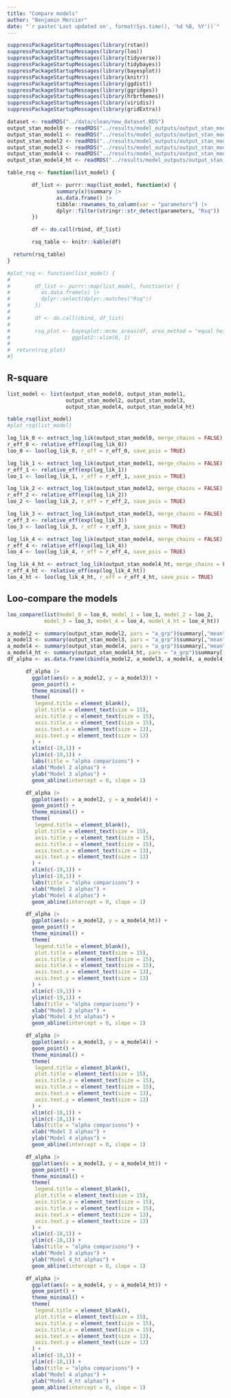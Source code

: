 ```yaml
---
title: "Compare models"
author: "Benjamin Mercier"
date: "`r paste('Last updated on', format(Sys.time(), '%d %B, %Y'))`"
---
```


<!-- Load nedeed libraries -->
```r
suppressPackageStartupMessages(library(rstan))
suppressPackageStartupMessages(library(loo))
suppressPackageStartupMessages(library(tidyverse))
suppressPackageStartupMessages(library(tidybayes))
suppressPackageStartupMessages(library(bayesplot))
suppressPackageStartupMessages(library(knitr))
suppressPackageStartupMessages(library(ggdist))
suppressPackageStartupMessages(library(ggridges))
suppressPackageStartupMessages(library(hrbrthemes))
suppressPackageStartupMessages(library(viridis))
suppressPackageStartupMessages(library(gridExtra))
```
<!-- Load the data --> 
```r
dataset <- readRDS("../data/clean/new_dataset.RDS")
output_stan_model0 <- readRDS("../results/model_outputs/output_stan_model0.RDS")
output_stan_model1 <- readRDS("../results/model_outputs/output_stan_model1.RDS")
output_stan_model2 <- readRDS("../results/model_outputs/output_stan_model2.RDS")
output_stan_model3 <- readRDS("../results/model_outputs/output_stan_model3.RDS")
output_stan_model4 <- readRDS("../results/model_outputs/output_stan_model4.RDS")
output_stan_model4_ht <- readRDS("../results/model_outputs/output_stan_model4_ht.RDS")

```

```r
table_rsq <- function(list_model) {

        df_list <- purrr::map(list_model, function(x) {
                summary(x)$summary |>
                as.data.frame() |>
                tibble::rownames_to_column(var = "parameters") |>
                dplyr::filter(stringr::str_detect(parameters, "Rsq"))
        })

        df <- do.call(rbind, df_list)

        rsq_table <- knitr::kable(df)

  return(rsq_table)
}

#plot_rsq <- function(list_model) {
#
#        df_list <- purrr::map(list_model, function(x) {
#          as.data.frame(x) |>
#          dplyr::select(dplyr::matches("Rsq"))
#        })
#
#        df <- do.call(cbind, df_list)
#
#        rsq_plot <- bayesplot::mcmc_areas(df, area_method = "equal height") +
#                    ggplot2::xlim(0, 1)
#
#  return(rsq_plot)
#}
```

## R-square
```r
list_model <- list(output_stan_model0, output_stan_model1,
                   output_stan_model2, output_stan_model3,
                   output_stan_model4, output_stan_model4_ht)

table_rsq(list_model)
#plot_rsq(list_model)
```

```r
log_lik_0 <- extract_log_lik(output_stan_model0, merge_chains = FALSE)
r_eff_0 <- relative_eff(exp(log_lik_0))
loo_0 <- loo(log_lik_0, r_eff = r_eff_0, save_psis = TRUE)

log_lik_1 <- extract_log_lik(output_stan_model1, merge_chains = FALSE)
r_eff_1 <- relative_eff(exp(log_lik_1))
loo_1 <- loo(log_lik_1, r_eff = r_eff_1, save_psis = TRUE)

log_lik_2 <- extract_log_lik(output_stan_model2, merge_chains = FALSE)
r_eff_2 <- relative_eff(exp(log_lik_2))
loo_2 <- loo(log_lik_2, r_eff = r_eff_2, save_psis = TRUE)

log_lik_3 <- extract_log_lik(output_stan_model3, merge_chains = FALSE)
r_eff_3 <- relative_eff(exp(log_lik_3))
loo_3 <- loo(log_lik_3, r_eff = r_eff_3, save_psis = TRUE)

log_lik_4 <- extract_log_lik(output_stan_model4, merge_chains = FALSE)
r_eff_4 <- relative_eff(exp(log_lik_4))
loo_4 <- loo(log_lik_4, r_eff = r_eff_4, save_psis = TRUE)

log_lik_4_ht <- extract_log_lik(output_stan_model4_ht, merge_chains = FALSE)
r_eff_4_ht <- relative_eff(exp(log_lik_4_ht))
loo_4_ht <- loo(log_lik_4_ht, r_eff = r_eff_4_ht, save_psis = TRUE)
```

## Loo-compare the models
```r
loo_compare(list(model_0 = loo_0, model_1 = loo_1, model_2 = loo_2,
            model_3 = loo_3, model_4 = loo_4, model_4_ht = loo_4_ht))
```


```r
a_model2 <- summary(output_stan_model2, pars = "a_grp")$summary[,"mean"]
a_model3 <- summary(output_stan_model3, pars = "a_grp")$summary[,"mean"]
a_model4 <- summary(output_stan_model4, pars = "a_grp")$summary[,"mean"]
a_model4_ht <- summary(output_stan_model4_ht, pars = "a_grp")$summary[,"mean"]
df_alpha <- as.data.frame(cbind(a_model2, a_model3, a_model4, a_model4_ht))
```

```r
      df_alpha |>
        ggplot(aes(x = a_model2, y = a_model3)) +
        geom_point() +
        theme_minimal() +
        theme(
         legend.title = element_blank(),
         plot.title = element_text(size = 15),
         axis.title.y = element_text(size = 15),
         axis.title.x = element_text(size = 15),
         axis.text.x = element_text(size = 13),
         axis.text.y = element_text(size = 13)
        ) +
        xlim(c(-19,1)) +
        ylim(c(-19,1)) +
        labs(title = "alpha comparisons") +
        xlab("Model 2 alphas") +
        ylab("Model 3 alphas") +
        geom_abline(intercept = 0, slope = 1)

      df_alpha |>
        ggplot(aes(x = a_model2, y = a_model4)) +
        geom_point() +
        theme_minimal() +
        theme(
         legend.title = element_blank(),
         plot.title = element_text(size = 15),
         axis.title.y = element_text(size = 15),
         axis.title.x = element_text(size = 15),
         axis.text.x = element_text(size = 13),
         axis.text.y = element_text(size = 13)
        ) +
        xlim(c(-19,1)) +
        ylim(c(-19,1)) +
        labs(title = "alpha comparisons") +
        xlab("Model 2 alphas") +
        ylab("Model 4 alphas") +
        geom_abline(intercept = 0, slope = 1)

      df_alpha |>
        ggplot(aes(x = a_model2, y = a_model4_ht)) +
        geom_point() +
        theme_minimal() +
        theme(
         legend.title = element_blank(),
         plot.title = element_text(size = 15),
         axis.title.y = element_text(size = 15),
         axis.title.x = element_text(size = 15),
         axis.text.x = element_text(size = 13),
         axis.text.y = element_text(size = 13)
        ) +
        xlim(c(-19,1)) +
        ylim(c(-19,1)) +
        labs(title = "alpha comparisons") +
        xlab("Model 2 alphas") +
        ylab("Model 4_ht alphas") +
        geom_abline(intercept = 0, slope = 1)

      df_alpha |>
        ggplot(aes(x = a_model3, y = a_model4)) +
        geom_point() +
        theme_minimal() +
        theme(
         legend.title = element_blank(),
         plot.title = element_text(size = 15),
         axis.title.y = element_text(size = 15),
         axis.title.x = element_text(size = 15),
         axis.text.x = element_text(size = 13),
         axis.text.y = element_text(size = 13)
        ) +
        xlim(c(-18,1)) +
        ylim(c(-18,1)) +
        labs(title = "alpha comparisons") +
        xlab("Model 3 alphas") +
        ylab("Model 4 alphas") +
        geom_abline(intercept = 0, slope = 1)

      df_alpha |>
        ggplot(aes(x = a_model3, y = a_model4_ht)) +
        geom_point() +
        theme_minimal() +
        theme(
         legend.title = element_blank(),
         plot.title = element_text(size = 15),
         axis.title.y = element_text(size = 15),
         axis.title.x = element_text(size = 15),
         axis.text.x = element_text(size = 13),
         axis.text.y = element_text(size = 13)
        ) +
        xlim(c(-18,1)) +
        ylim(c(-18,1)) +
        labs(title = "alpha comparisons") +
        xlab("Model 3 alphas") +
        ylab("Model 4_ht alphas") +
        geom_abline(intercept = 0, slope = 1)

      df_alpha |>
        ggplot(aes(x = a_model4, y = a_model4_ht)) +
        geom_point() +
        theme_minimal() +
        theme(
         legend.title = element_blank(),
         plot.title = element_text(size = 15),
         axis.title.y = element_text(size = 15),
         axis.title.x = element_text(size = 15),
         axis.text.x = element_text(size = 13),
         axis.text.y = element_text(size = 13)
        ) +
        xlim(c(-18,1)) +
        ylim(c(-18,1)) +
        labs(title = "alpha comparisons") +
        xlab("Model 4 alphas") +
        ylab("Model 4_ht alphas") +
        geom_abline(intercept = 0, slope = 1)
```